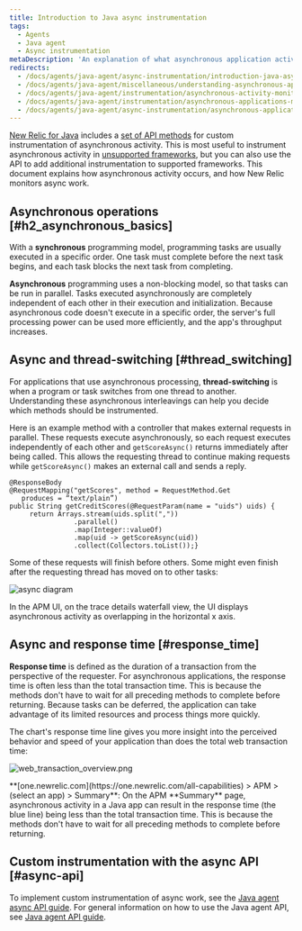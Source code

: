 ```yaml
---
title: Introduction to Java async instrumentation
tags:
  - Agents
  - Java agent
  - Async instrumentation
metaDescription: 'An explanation of what asynchronous application activity is, and how it impacts New Relic performance monitoring of Java applications.'
redirects:
  - /docs/agents/java-agent/async-instrumentation/introduction-java-async-instrumentation
  - /docs/agents/java-agent/miscellaneous/understanding-asynchronous-applications
  - /docs/agents/java-agent/instrumentation/asynchronous-activity-monitoring-considerations
  - /docs/agents/java-agent/instrumentation/asynchronous-applications-monitoring-considerations
  - /docs/agents/java-agent/async-instrumentation/asynchronous-applications-monitoring-considerations
---
```




[New Relic for Java](/docs/agents/java-agent/getting-started/introduction-new-relic-java) includes a [set of API methods](/docs/agents/java-agent/java-agent-api/java-agent-api-asynchronous-applications) for custom instrumentation of asynchronous activity. This is most useful to instrument asynchronous activity in [unsupported frameworks](/docs/agents/java-agent/getting-started/compatibility-requirements-java-agent#frameworks), but you can also use the API to add additional instrumentation to supported frameworks. This document explains how asynchronous activity occurs, and how New Relic monitors async work.

## Asynchronous operations [#h2_asynchronous_basics]

With a **synchronous** programming model, programming tasks are usually executed in a specific order. One task must complete before the next task begins, and each task blocks the next task from completing.

**Asynchronous** programming uses a non-blocking model, so that tasks can be run in parallel. Tasks executed asynchronously are completely independent of each other in their execution and initialization. Because asynchronous code doesn't execute in a specific order, the server's full processing power can be used more efficiently, and the app's throughput increases.

## Async and thread-switching [#thread_switching]

For applications that use asynchronous processing, **thread-switching** is when a program or task switches from one thread to another. Understanding these asynchronous interleavings can help you decide which methods should be instrumented.

Here is an example method with a controller that makes external requests in parallel. These requests execute asynchronously, so each request executes independently of each other and `getScoreAsync()` returns immediately after being called. This allows the requesting thread to continue making requests while `getScoreAsync()` makes an external call and sends a reply.

```
@ResponseBody
@RequestMapping("getScores", method = RequestMethod.Get
   produces = “text/plain”)
public String getCreditScores(@RequestParam(name = "uids") uids) {
     return Arrays.stream(uids.split(","))
                .parallel()
                .map(Integer::valueOf)
                .map(uid -> getScoreAsync(uid))
                .collect(Collectors.toList());}
```

Some of these requests will finish before others. Some might even finish after the requesting thread has moved on to other tasks:

<img
  title="async diagram"
  alt="async diagram"
  src={apmJavaAsyncActivity}
/>

In the APM UI, on the trace details waterfall view, the UI displays asynchronous activity as overlapping in the horizontal x axis. 

## Async and response time [#response_time]

**Response time** is defined as the duration of a transaction from the perspective of the requester. For asynchronous applications, the response time is often less than the total transaction time. This is because the methods don't have to wait for all preceding methods to complete before returning. Because tasks can be deferred, the application can take advantage of its limited resources and process things more quickly.

The chart's response time line gives you more insight into the perceived behavior and speed of your application than does the total web transaction time:

<img
  title="web_transaction_overview.png"
  alt="web_transaction_overview.png"
  src={apmWebTransactionOverview}
/>

<figcaption>
  **[one.newrelic.com](https://one.newrelic.com/all-capabilities) > APM > (select an app) > Summary**: On the APM **Summary** page, asynchronous activity in a Java app can result in the response time (the blue line) being less than the total transaction time. This is because the methods don't have to wait for all preceding methods to complete before returning.
</figcaption>

## Custom instrumentation with the async API [#async-api]

To implement custom instrumentation of async work, see the [Java agent async API guide](/docs/agents/java-agent/java-agent-api/java-agent-asynchronous-api-guide). For general information on how to use the Java agent API, see [Java agent API guide](/docs/agents/java-agent/custom-instrumentation/java-agent-api-guide).
